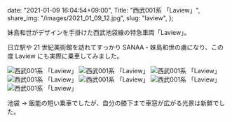   date: "2021-01-09 16:04:54+09:00",
  Title: "西武001系 「Laview」",
  share_img: "/images/2021_01_09_12.jpg",
  slug: "laview",
};

妹島和世がデザインを手掛けた西武池袋線の特急車両「Laview」。

日立駅や 21 世紀美術館を訪れてすっかり SANAA・妹島和世の虜になり、この度 Laview にも実際に乗車してみました。

![西武001系 「Laview」](/images/2021_01_09_5.jpg)
![西武001系 「Laview」](/images/2021_01_09_6.jpg)
![西武001系 「Laview」](/images/2021_01_09_7.jpg)
![西武001系 「Laview」](/images/2021_01_09_9.jpg)
![西武001系 「Laview」](/images/2021_01_09_10.jpg)
![西武001系 「Laview」](/images/2021_01_09_11.jpg)
![西武001系 「Laview」](/images/2021_01_09_12.jpg)

池袋 → 飯能の短い乗車でしたが、自分の膝下まで車窓が広がる光景は新鮮でした。
